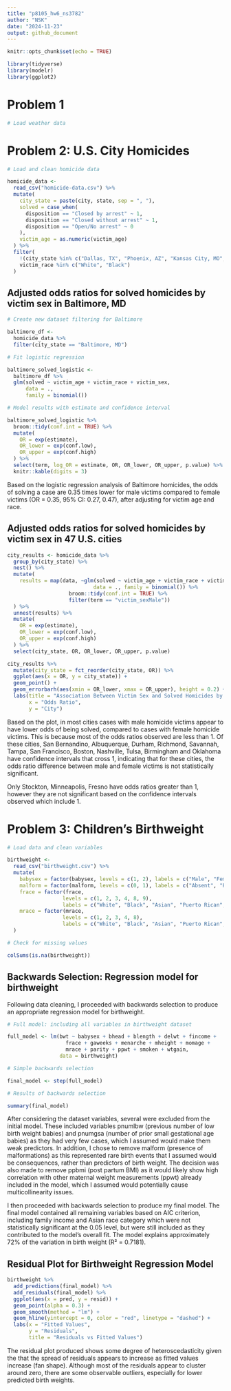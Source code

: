 ```yaml
---
title: "p8105_hw6_ns3782"
author: "NSK"
date: "2024-11-23"
output: github_document
---
```


```r

knitr::opts_chunk$set(echo = TRUE)

library(tidyverse)
library(modelr)
library(ggplot2)

```

# Problem 1


```r

# Load weather data

```

# Problem 2: U.S. City Homicides

```r

# Load and clean homicide data

homicide_data <- 
  read_csv("homicide-data.csv") %>%
  mutate(
    city_state = paste(city, state, sep = ", "),
    solved = case_when(
      disposition == "Closed by arrest" ~ 1,
      disposition == "Closed without arrest" ~ 1,
      disposition == "Open/No arrest" ~ 0
    ),
    victim_age = as.numeric(victim_age)
  ) %>%
  filter(
    !(city_state %in% c("Dallas, TX", "Phoenix, AZ", "Kansas City, MO", "Tulsa, AL")),
    victim_race %in% c("White", "Black")
  )

```

## Adjusted odds ratios for solved homicides by victim sex in Baltimore, MD

```r

# Create new dataset filtering for Baltimore

baltimore_df <- 
  homicide_data %>%
  filter(city_state == "Baltimore, MD")

# Fit logistic regression

baltimore_solved_logistic <- 
  baltimore_df %>%
  glm(solved ~ victim_age + victim_race + victim_sex, 
      data = ., 
      family = binomial())

# Model results with estimate and confidence interval

baltimore_solved_logistic %>%
  broom::tidy(conf.int = TRUE) %>%
  mutate(
    OR = exp(estimate),
    OR_lower = exp(conf.low),
    OR_upper = exp(conf.high)
  ) %>%
  select(term, log_OR = estimate, OR, OR_lower, OR_upper, p.value) %>%
  knitr::kable(digits = 3)

```

Based on the logistic regression analysis of Baltimore homicides, the odds of solving a case are 0.35 times lower for male victims compared to female victims (OR = 0.35, 95% CI: 0.27, 0.47), after adjusting for victim age and race.

## Adjusted odds ratios for solved homicides by victim sex in 47 U.S. cities

```r

city_results <- homicide_data %>%
  group_by(city_state) %>%           
  nest() %>%                         
  mutate(
    results = map(data, ~glm(solved ~ victim_age + victim_race + victim_sex, 
                            data = ., family = binomial()) %>%
                    broom::tidy(conf.int = TRUE) %>%
                    filter(term == "victim_sexMale"))
  ) %>%
  unnest(results) %>%
  mutate(
    OR = exp(estimate),
    OR_lower = exp(conf.low),
    OR_upper = exp(conf.high)
  ) %>%
  select(city_state, OR, OR_lower, OR_upper, p.value)

```


```r

city_results %>%
  mutate(city_state = fct_reorder(city_state, OR)) %>%
  ggplot(aes(x = OR, y = city_state)) +
  geom_point() +
  geom_errorbarh(aes(xmin = OR_lower, xmax = OR_upper), height = 0.2) +
  labs(title = "Association Between Victim Sex and Solved Homicides by City",
       x = "Odds Ratio", 
       y = "City") 

```

Based on the plot, in most cities cases with male homicide victims appear to have lower odds of being solved, compared to cases with female homicide victims. This is because most of the odds ratios observed are less than 1. Of these cities, San Bernandino, Albuquerque, Durham, Richmond, Savannah, Tampa, San Francisco, Boston, Nashville, Tulsa, Birmingham and Oklahoma have confidence intervals that cross 1, indicating that for these cities, the odds ratio difference between male and female victims is not statistically significant.

Only Stockton, Minneapolis, Fresno have odds ratios greater than 1, however they are not significant based on the confidence intervals observed which include 1.



# Problem 3: Children's Birthweight


```r

# Load data and clean variables

birthweight <- 
  read_csv("birthweight.csv") %>%
  mutate(
    babysex = factor(babysex, levels = c(1, 2), labels = c("Male", "Female")),
    malform = factor(malform, levels = c(0, 1), labels = c("Absent", "Present")),
    frace = factor(frace, 
                  levels = c(1, 2, 3, 4, 8, 9),
                  labels = c("White", "Black", "Asian", "Puerto Rican", "Other", "Unknown")),
    mrace = factor(mrace,
                  levels = c(1, 2, 3, 4, 8),
                  labels = c("White", "Black", "Asian", "Puerto Rican", "Other"))
  )

# Check for missing values

colSums(is.na(birthweight))

```

## Backwards Selection: Regression model for birthweight

Following data cleaning, I proceeded with backwards selection to produce an appropriate regression model for birthweight.

```r

# Full model: including all variables in birthweight dataset

full_model <- lm(bwt ~ babysex + bhead + blength + delwt + fincome + 
                   frace + gaweeks + menarche + mheight + momage + 
                   mrace + parity + ppwt + smoken + wtgain, 
                 data = birthweight)

# Simple backwards selection

final_model <- step(full_model)

# Results of backwards selection

summary(final_model)

```

After considering the dataset variables, several were excluded from the initial model. These included variables pnumlbw (previous number of low birth weight babies) and pnumgsa (number of prior small gestational age babies) as they had very few cases, which I assumed would make them weak predictors. In addition, I chose to remove malform (presence of malformations) as this represented rare birth events that I assumed would be consequences, rather than predictors of birth weight. The decision was also made to remove ppbmi (post partum BMI) as it would likely show high correlation with other maternal weight measurements (ppwt) already included in the model, which I assumed would potentially cause multicollinearity issues.

I then proceeded with backwards selection to produce my final model. The final model contained all remaining variables based on AIC criterion, including family income and Asian race category which were not statistically significant at the 0.05 level, but were still included as they contributed to the model's overall fit. The model explains approximately 72% of the variation in birth weight (R² = 0.7181).

## Residual Plot for Birthweight Regression Model

```r

birthweight %>%
  add_predictions(final_model) %>%
  add_residuals(final_model) %>%
  ggplot(aes(x = pred, y = resid)) +
  geom_point(alpha = 0.3) +
  geom_smooth(method = "lm") +
  geom_hline(yintercept = 0, color = "red", linetype = "dashed") +
  labs(x = "Fitted Values",
       y = "Residuals",
       title = "Residuals vs Fitted Values") 

```

The residual plot produced shows some degree of heteroscedasticity given the that the spread of residuals appears to increase as fitted values increase (fan shape). Although most of the residuals appear to cluster around zero, there are some observable outliers, especially for lower predicted birth weights.

